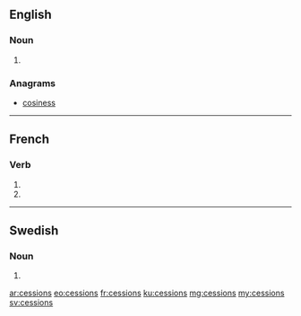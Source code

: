==English==

===Noun===
{{head|en}}

# {{plural of|cession}}

===Anagrams===
* [[cosiness#English|cosiness]]

----

==French==

===Verb===
{{fr-verb-form}}

# {{conjugation of|cesser||1|p|imperf|ind|lang=fr}}
# {{conjugation of|cesser||1|p|pres|sub|lang=fr}}

----

==Swedish==

===Noun===
{{head|sv|noun form}}

# {{sv-noun-form-indef-gen|cession}}

[[ar:cessions]]
[[eo:cessions]]
[[fr:cessions]]
[[ku:cessions]]
[[mg:cessions]]
[[my:cessions]]
[[sv:cessions]]